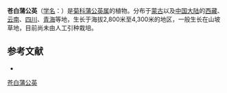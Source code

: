 {{Speciesbox
| name = 苍白蒲公英
| status = 
| status_system = 
| image =
| genus = Taraxacum
| species = glaucanthum
| authority = (Ledeb.) DC.
}}

'''苍白蒲公英'''（[[学名|学名]]：{{lang|la|''Taraxacum glaucanthum''}}）是[[菊科|菊科]][[蒲公英属|蒲公英属]]的植物。分布于[[蒙古|蒙古]]以及[[中国大陆|中国大陆]]的[[西藏|西藏]]、[[云南|云南]]、[[四川|四川]]、[[青海|青海]]等地，生长于海拔2,800米至4,300米的地区，一般生长在山坡草地，目前尚未由人工引种栽培。

== 参考文献 ==
<div class="references-small">
* {{cite web| url =http://www.bioinfo.cn/db05/KmzwSpecies.php?action=view&id=5873| title =苍白蒲公英| work =《中国高等植物数据库全库》| publisher =中国科学院微生物研究所| author =昆明植物研究所| accessdate =2009-02-25| deadurl =yes| archiveurl =https://web.archive.org/web/20160305003327/http://www.bioinfo.cn/db05/KmzwSpecies.php?action=view&id=5873| archivedate =2016-03-05}}
</div>
{{Taxonbar|from=Q15232100}}

[[Category:蒲公英属|苍白蒲公英]]


{{植物小作品}}